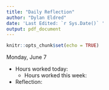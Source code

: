 ```yaml
---
title: "Daily Reflection"
author: "Dylan Eldred"
date: 'Last Edited: `r Sys.Date()` '
output: pdf_document
---
```


```r
knitr::opts_chunk$set(echo = TRUE)
```

Monday, June 7

- Hours worked today:
  - Hours worked this week:
- Reflection:
